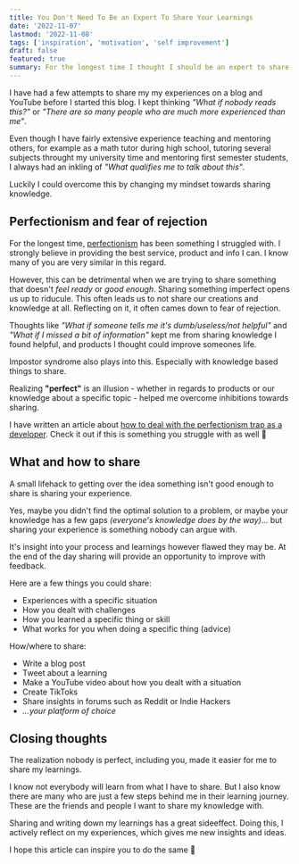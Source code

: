 ```yaml
---
title: You Don't Need To Be an Expert To Share Your Learnings
date: '2022-11-07'
lastmod: '2022-11-08'
tags: ['inspiration', 'motivation', 'self improvement']
draft: false
featured: true
summary: For the longest time I thought I should be an expert to share my knowledge. Here are my thoughts and advice on how to change this mindset.
---
```


I have had a few attempts to share my my experiences on a blog and YouTube
before I started this blog. I kept thinking _"What if nobody reads this?"_ 
or _"There are so many people who are much more experienced than me"_.

Even though I have fairly extensive experience teaching and mentoring others, for example
as a math tutor during high school, tutoring several subjects throught my university time 
and mentoring first semester students, I always had an inkling of _"What qualifies me to 
talk about this"_.

Luckily I could overcome this by changing my mindset towards sharing knowledge.

## Perfectionism and fear of rejection

For the longest time, [perfectionism](/blog/dealing-with-the-perfectionism-trap-as-a-developer#what-is-perfectionism)
has been something I struggled with. I strongly believe in providing the best service, 
product and info I can. I know many of you are very similar in this regard.

However, this can be  detrimental when we are trying to share something that doesn't 
_feel ready_ or _good enough_. Sharing something imperfect opens us up to riducule. This 
often leads us to not share our creations and knowledge at all. Reflecting on it, it 
often cames down to fear of rejection.

Thoughts like _"What if someone tells me it's dumb/useless/not helpful"_ and _"What if 
I missed a bit of information"_ kept me from sharing knowledge I found helpful, and 
products I thought could improve someones life.

Impostor syndrome also plays into this. Especially with knowledge based things to share.

Realizing **"perfect"** is an illusion - whether in regards to products or our knowledge 
about a specific topic - helped me overcome inhibitions towards sharing.

I have written an article about [how to deal with the perfectionism trap as a developer](/blog/dealing-with-the-perfectionism-trap-as-a-developer).
Check it out if this is something you struggle with as well 🙂


## What and how to share

A small lifehack to getting over the idea something isn't good enough to share is sharing
your experience. 

Yes, maybe you didn't find the optimal solution to a problem, or maybe your knowledge has a 
few gaps _(everyone's knowledge does by the way)_... but sharing your experience is something 
nobody can argue with.

It's insight into your process and learnings however flawed they may be. At the end of the day
sharing will provide an opportunity to improve with feedback.

Here are a few things you could share:
- Experiences with a specific situation
- How you dealt with challenges
- How you learned a specific thing or skill
- What works for you when doing a specific thing (advice)

How/where to share:
- Write a blog post
- Tweet about a learning
- Make a YouTube video about how you dealt with a situation
- Create TikToks
- Share insights in forums such as Reddit or Indie Hackers
- _...your platform of choice_ 

## Closing thoughts

The realization nobody is perfect, including you, made it easier for me to share my learnings.

I know not everybody will learn from what I have to share. But I also know there are many who
are just a few steps behind me in their learning journey. These are the friends and people I 
want to share my knowledge with.

Sharing and writing down my learnings has a great sideeffect. Doing this, I actively reflect 
on my experiences, which gives me new insights and ideas.

I hope this article can inspire you to do the same 💪
